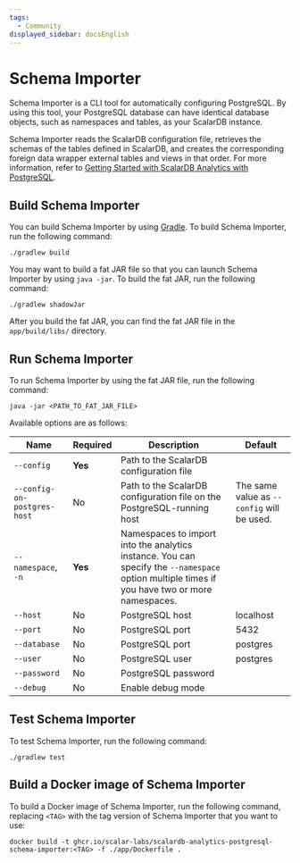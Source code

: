 ```yaml
---
tags:
  - Community
displayed_sidebar: docsEnglish
---
```


# Schema Importer

Schema Importer is a CLI tool for automatically configuring PostgreSQL. By using this tool, your PostgreSQL database can have identical database objects, such as namespaces and tables, as your ScalarDB instance.

Schema Importer reads the ScalarDB configuration file, retrieves the schemas of the tables defined in ScalarDB, and creates the corresponding foreign data wrapper external tables and views in that order. For more information, refer to [Getting Started with ScalarDB Analytics with PostgreSQL](getting-started.mdx).

## Build Schema Importer

You can build Schema Importer by using [Gradle](https://gradle.org/). To build Schema Importer, run the following command:

```console
./gradlew build
```

You may want to build a fat JAR file so that you can launch Schema Importer by using `java -jar`. To build the fat JAR, run the following command:

   ```console
   ./gradlew shadowJar
   ```

After you build the fat JAR, you can find the fat JAR file in the `app/build/libs/` directory.

## Run Schema Importer

To run Schema Importer by using the fat JAR file, run the following command:

```console
java -jar <PATH_TO_FAT_JAR_FILE>
```
Available options are as follows: 

| Name                        | Required | Description                                                                                                                                 | Default                                    |
| --------------------------- | -------- | ------------------------------------------------------------------------------------------------------------------------------------------- | ------------------------------------------ |
| `--config`                  | **Yes**  | Path to the ScalarDB configuration file                                                                                                     |                                            |
| `--config-on-postgres-host` | No       | Path to the ScalarDB configuration file on the PostgreSQL-running host                                                                      | The same value as `--config` will be used. |
| `--namespace`, `-n`         | **Yes**  | Namespaces to import into the analytics instance. You can specify the `--namespace` option multiple times if you have two or more namespaces.    |                                            |
| `--host`                    | No       | PostgreSQL host                                                                                                                             | localhost                                  |
| `--port`                    | No       | PostgreSQL port                                                                                                                             | 5432                                       |
| `--database`                | No       | PostgreSQL port                                                                                                                             | postgres                                   |
| `--user`                    | No       | PostgreSQL user                                                                                                                             | postgres                                   |
| `--password`                | No       | PostgreSQL password                                                                                                                         |                                            |
| `--debug`                   | No       | Enable debug mode                                                                                                                           |                                            |


## Test Schema Importer

To test Schema Importer, run the following command:

```console
./gradlew test
```

## Build a Docker image of Schema Importer


To build a Docker image of Schema Importer, run the following command, replacing `<TAG>` with the tag version of Schema Importer that you want to use:

```console
docker build -t ghcr.io/scalar-labs/scalardb-analytics-postgresql-schema-importer:<TAG> -f ./app/Dockerfile .
```
